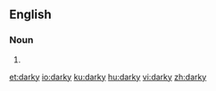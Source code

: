 {{also|dárky}}
==English==

===Noun===
{{en-noun|darkies}}

# {{alternative spelling of|darkey|lang=en}}

[[et:darky]]
[[io:darky]]
[[ku:darky]]
[[hu:darky]]
[[vi:darky]]
[[zh:darky]]